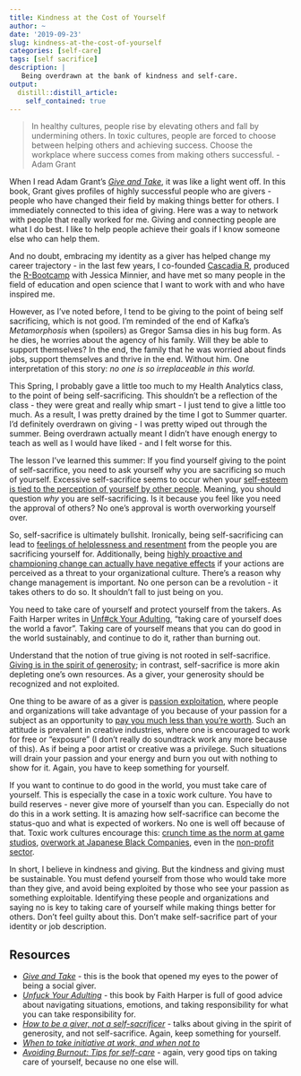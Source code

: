 ```yaml
---
title: Kindness at the Cost of Yourself
author: ~
date: '2019-09-23'
slug: kindness-at-the-cost-of-yourself
categories: [self-care]
tags: [self sacrifice]
description: |
   Being overdrawn at the bank of kindness and self-care.   
output:
  distill::distill_article:
    self_contained: true
---
```


 > In healthy cultures, people rise by elevating others and fall by undermining others. In toxic cultures, people are forced to choose between helping others and achieving success. Choose the workplace where success comes from making others successful. - Adam Grant

When I read Adam Grant’s [*Give and Take*](https://www.adamgrant.net/give-and-take), it was like a light went off. In this book, Grant gives profiles of highly successful people who are givers - people who have changed their field by making things better for others. I immediately connected to this idea of giving. Here was a way to network with people that really worked for me. Giving and connecting people are what I do best. I like to help people achieve their goals if I know someone else who can help them.

And no doubt, embracing my identity as a giver has helped change my career trajectory - in the last few years, I co-founded [Cascadia R](http://cascadiarconf.com), produced the [R-Bootcamp](http://r-bootcamp.netlify.com) with Jessica Minnier, and have met so many people in the field of education and open science that I want to work with and who have inspired me. 

However, as I’ve noted before, I tend to be giving to the point of being self sacrificing, which is not good. I’m reminded of the end of Kafka’s *Metamorphosis* when (spoilers) as Gregor Samsa dies in his bug form. As he dies, he worries about the agency of his family. Will they be able to support themselves? In the end, the family that he was worried about finds jobs, support themselves and thrive in the end. Without him. One interpretation of this story: *no one is so irreplaceable in this world.* 
 
This Spring, I probably gave a little too much to my Health Analytics class, to the point of being self-sacrificing. This shouldn’t be a reflection of the class - they were great and really whip smart - I just tend to give a little too much. As a result, I was pretty drained by the time I got to Summer quarter. I’d definitely overdrawn on giving - I was pretty wiped out through the summer. Being overdrawn actually meant I didn’t have enough energy to teach as well as I would have liked - and I felt worse for this.
 
The lesson I've learned this summer: If you find yourself giving to the point of self-sacrifice, you need to ask yourself why you are sacrificing so much of yourself. Excessive self-sacrifice seems to occur when your [self-esteem is tied to the perception of yourself by other people](http://www.spsp.org/news-center/press-releases/relationship-sacrifice). Meaning, you should question *why* you are self-sacrificing. Is it because you feel like you need the approval of others? No one's approval is worth overworking yourself over.

So, self-sacrifice is ultimately bullshit. Ironically, being self-sacrificing can lead to [feelings of helplessness and resentment](https://greatergood.berkeley.edu/article/item/when_are_you_sacrificing_too_much_in_your_relationship) from the people you are sacrificing yourself for.  Additionally, being [highly proactive and championing change can actually have negative effects](https://hbr.org/2019/08/when-to-take-initiative-at-work-and-when-not-to?) if your actions are perceived as a threat to your organizational culture. There’s a reason why change management is important. No one person can be a revolution - it takes others to do so. It shouldn’t fall to just being on you. 

You need to take care of yourself and protect yourself from the takers. As Faith Harper writes in [Unf#ck Your Adulting](https://microcosmpublishing.com/catalog/books/6860), “taking care of yourself does the world a favor”. Taking care of yourself means that you can do good in the world sustainably, and continue to do it, rather than burning out.

Understand that the notion of true giving is not rooted in self-sacrifice. [Giving is in the spirit of generosity](https://medium.com/@janfortune/how-to-be-a-giver-not-a-sacrificer-a55bf354fcf7); in contrast, self-sacrifice is more akin depleting one’s own resources. As a giver, your generosity should be recognized and not exploited.

One thing to be aware of as a giver is [passion exploitation](https://www.kqed.org/arts/13857471/artist-passion-exploitation-duke-study), where people and organizations will take advantage of you because of your passion for a subject as an opportunity to [pay you much less than you’re worth](https://www.fuqua.duke.edu/duke-fuqua-insights/kay-passion-exploitation).  Such an attitude is prevalent in creative industries, where one is encouraged to work for free or “exposure” (I don’t really do soundtrack work any more because of this). As if being a poor artist or creative was a privilege. Such situations will drain your passion and your energy and burn you out with nothing to show for it. Again, you have to keep something for yourself.
 
If you want to continue to do good in the world, you must take care of yourself. This is especially the case in a toxic work culture. You have to build reserves - never give more of yourself than you can. Especially do not do this in a work setting. It is amazing how self-sacrifice can become the status-quo and what is expected of workers. No one is well off because of that. Toxic work cultures encourage this: [crunch time as the norm at game studios](https://kotaku.com/crunch-time-why-game-developers-work-such-insane-hours-1704744577), [overwork at Japanese Black Companies](https://www.vice.com/en_us/article/3b5e7k/the-japanese-are-dying-for-work), even in the [non-profit sector](https://bloomerang.co/blog/7-ways-to-prevent-passion-exploitation-at-your-nonprofit/).

In short, I believe in kindness and giving. But the kindness and giving must be sustainable. You must defend yourself from those who would take more than they give, and avoid being exploited by those who see your passion as something exploitable. Identifying these people and organizations and saying no is key to taking care of yourself while making things better for others. Don’t feel guilty about this. Don’t make self-sacrifice part of your identity or job description. 

## Resources

- [*Give and Take*](https://www.adamgrant.net/give-and-take) - this is the book that opened my eyes to the power of being a social giver.
- [*Unfuck Your Adulting*](https://microcosmpublishing.com/catalog/books/6860) - this book by Faith Harper is full of good advice about navigating situations, emotions, and taking responsibility for what you can take responsibility for.
- [*How to be a giver, not a self-sacrificer*](https://medium.com/@janfortune/how-to-be-a-giver-not-a-sacrificer-a55bf354fcf7) - talks about giving in the spirit of generosity, and not self-sacrifice. Again, keep something for yourself.
- [*When to take initiative at work, and when not to*](https://hbr.org/2019/08/when-to-take-initiative-at-work-and-when-not-to?)
- [*Avoiding Burnout: Tips for self-care*](https://wonderscounseling.com/burnout/)  - again, very good tips on taking care of yourself, because no one else will.